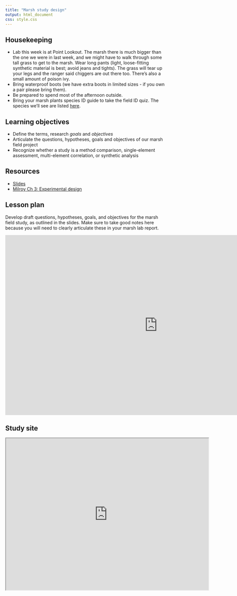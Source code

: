 ```yaml
---
title: "Marsh study design"
output: html_document
css: style.css
---
```

## Housekeeping

* Lab this week is at Point Lookout. The marsh there is much bigger than the one we were in last week, and we might have to walk through some tall grass to get to the marsh. Wear long pants (light, loose-fitting synthetic material is best; avoid jeans and tights). The grass will tear up your legs and the ranger said chiggers are out there too. There's also a small amount of poison ivy.
* Bring waterproof boots (we have extra boots in limited sizes - if you own a pair please bring them). 
* Be prepared to spend most of the afternoon outside. 
* Bring your marsh plants species ID guide to take the field ID quiz. The species we'll see are listed [here](https://mrne392.github.io/assessment/marsh-species.html).

## Learning objectives

* Define the terms, research *goals* and *objectives*
* Articulate the questions, hypotheses, goals and objectives of our marsh field project
* Recognize whether a study is a method comparison, single-element assessment, multi-element correlation, or synthetic analysis

## Resources

* [Slides](https://docs.google.com/presentation/d/1NXQgJZzBut3QTaZZ2cHx8jJ7H_w2aJ7Sf5fcoUD1VI8/edit?usp=sharing)
* [Milroy Ch 3: Experimental design](https://mrne392.github.io/lesson-plans/readings/Milroy_Ch3.pdf)

## Lesson plan

Develop draft questions, hypotheses, goals, and objectives for the marsh field study, as outlined in the slides. Make sure to take good notes here because you will need to clearly articulate these in your marsh lab report. 

<iframe src="https://docs.google.com/presentation/d/1NXQgJZzBut3QTaZZ2cHx8jJ7H_w2aJ7Sf5fcoUD1VI8/embed?start=false&loop=false&delayms=3000" frameborder="0" width="960" height="569" allowfullscreen="true" mozallowfullscreen="true" webkitallowfullscreen="true" data-external="1"></iframe>

## Study site
<iframe src="https://www.google.com/maps/d/u/0/embed?mid=1QLcQVzjpS5U_SPJj7oAzR-V0HePlK8U&ehbc=2E312F&noprof=1" width="640" height="480"></iframe>
